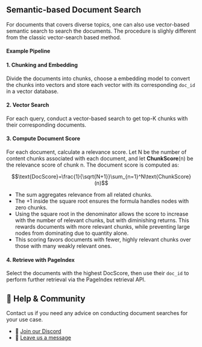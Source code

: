 
##  Semantic-based Document Search

For documents that covers diverse topics, one can also use vector-based semantic search to search the documents. The procedure is slighly different from the classic vector-search based method.

#### Example Pipeline

<Steps className="text-lg">

#### 1. Chunking and Embedding
Divide the documents into chunks, choose a embedding model to convert the chunks into vectors and store each vector with its corresponding `doc_id` in a vector database.


#### 2. Vector Search

For each query, conduct a vector-based search to get top-K chunks with their corresponding documents. 

#### 3. Compute Document Score

For each document, calculate a relevance score. Let N be the number of content chunks associated with each document, and let **ChunkScore**(n) be the relevance score of chunk n. The document score is computed as:


```math
\text{DocScore}=\frac{1}{\sqrt{N+1}}\sum_{n=1}^N\text{ChunkScore}(n)
```

- The sum aggregates relevance from all related chunks.
- The +1 inside the square root ensures the formula handles nodes with zero chunks.
- Using the square root in the denominator allows the score to increase with the number of relevant chunks, but with diminishing returns. This rewards documents with more relevant chunks, while preventing large nodes from dominating due to quantity alone.
- This scoring favors documents with fewer, highly relevant chunks over those with many weakly relevant ones.


#### 4. Retrieve with PageIndex

Select the documents with the highest DocScore, then use their `doc_id` to perform further retrieval via the PageIndex retrieval API.
</Steps>


## 💬 Help & Community
Contact us if you need any advice on conducting document searches for your use case.

- 🤝 [Join our Discord](https://discord.gg/VuXuf29EUj)  
- 📨 [Leave us a message](https://ii2abc2jejf.typeform.com/to/meB40zV0)